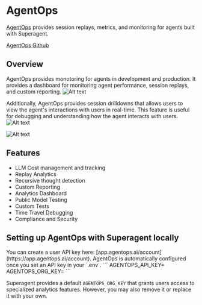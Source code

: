 # AgentOps
[AgentOps](https://agentops.ai/) provides session replays, metrics, and monitoring for agents built with Superagent. 

[AgentOps Github](https://github.com/AgentOps-AI/agentops)

## Overview
AgentOps provides monotoring for agents in development and production. It provides a dashboard for monitoring agent performance, session replays, and custom reporting.
![Alt text](https://superagentai.s3.eu-north-1.amazonaws.com/overview.png "Agent analytics")

Additionally, AgentOps provides session drilldowns that allows users to view the agent's interactions with users in real-time. This feature is useful for debugging and understanding how the agent interacts with users.
![Alt text](https://superagentai.s3.eu-north-1.amazonaws.com/session.png "Session data")

![Alt text](https://superagentai.s3.eu-north-1.amazonaws.com/replay.png "Session replays")

## Features
* LLM Cost management and tracking
* Replay Analytics
* Recursive thought detection
* Custom Reporting
* Analytics Dashboard
* Public Model Testing
* Custom Tests
* Time Travel Debugging
* Compliance and Security


## Setting up AgentOps with Superagent locally
<Callout>
You can create a user API key here: [app.agentops.ai/account](https://app.agentops.ai/account).
</Callout>
AgentOps is automatically configured once you set an API key in your `.env`. 
```
AGENTOPS_API_KEY=<YOUR_AGENTOPS_API_KEY>
AGENTOPS_ORG_KEY=<YOUR_ORG_KEY>
```

Superagent provides a default `AGENTOPS_ORG_KEY` that grants users access to specialized analytics features. However, you may also remove it or replace it with your own.